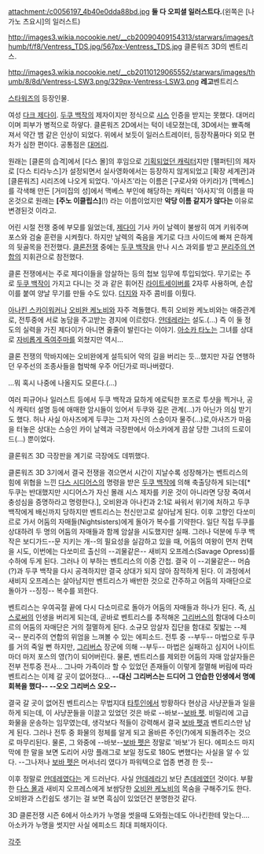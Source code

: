 attachment:/c0056197_4b40e0dda88bd.jpg
'''둘 다 오피셜 일러스트다.'''(왼쪽은 [나가노 츠요시]의 일러스트)

http://images3.wikia.nocookie.net/__cb20090409154313/starwars/images/thumb/f/f8/Ventress_TDS.jpg/567px-Ventress_TDS.jpg
클론워즈 3D의 벤트리스.

http://images3.wikia.nocookie.net/__cb20110129065552/starwars/images/thumb/8/8d/Ventress-LSW3.png/329px-Ventress-LSW3.png
'''레고'''벤트리스

[[스타워즈]]의 등장인물.

여성 [[다크 제다이]]. [[두쿠 백작]]의 제자이지만 정식으로 [[시스]] 인증을 받지는 못했다. 대머리이며 피부가 병적으로 하얗다. 클론워즈 2D에서는 턱이 네모졌는데, 3D에서는 뾰족해져서 약간 뱀 같은 인상이 되었다. 위에서 보듯이 일러스트레이터, 등장작품마다 외모 편차가 심한 편이다. 공통점은 [[대머리]].

원래는 [클론의 습격]에서 [다스 몰]의 후임으로 [http://31.media.tumblr.com/tumblr_m5623cmK3J1qiwlodo1_1280.jpg 기획되었던 캐릭터]지만 [팰퍼틴]의 제자로 [다스 티라누스]가 설정되면서 실사영화에서는 등장하지 않게되었고 [확장 세계관]과 [클론워즈] 시리즈에 나오게 되었다. '아사즈'라는 이름은 [구로사와 아키라]가 [맥베스]를 각색해 만든 [거미집의 성]에서 맥베스 부인에 해당하는 캐릭터 '아사지'의 이름을 따온것으로 원래는 '''[주노 이클립스]'''(!) 라는 이름이었지만 '''악당 이름 같지가 않다는''' 이유로 변경된것 이라고.

어린 시절 전쟁 중에 부모를 잃었는데, [[제다이]] 기사 카이 날렉이 불쌍히 여겨 키워주며 포스와 검술 훈련을 시켜줬다. 하지만 날렉의 죽음을 계기로 다크 사이드에 빠져 은하계의 뒷골목을 전전했다. [[클론전쟁]] 중에는 [[두쿠 백작]]을 만나 시스 과외를 받고 [[분리주의 연합]]의 지휘관으로 참전했다.

클론 전쟁에서는 주로 제다이들을 암살하는 등의 첩보 임무에 투입되었다. 무기로는 주로 [[두쿠 백작]]이 가지고 다니는 것 과 같은 휘어진 [[라이트세이버]]를 2자루 사용하며, 손잡이를 붙여 양날 무기를 만들 수도 있다. [[더지]]와 자주 콤비를 이뤘다.

[[아나킨 스카이워커]]나 [[오비완 케노비]]와 자주 격돌했다. 특히 오비완 케노비와는 애증관계로, 전투중에 서로 농담을 주고받는 경지에 이르렀다. [[얀데레]]라는 설도.(...) 즉 이 둘 정도의 실력을 가진 제다이가 아니면 줄줄이 발린다는 이야기. [[아소카 타노]]는 그녀를 상대로 [[자비롭게 죽여주마]]를 외쳤지만 역시...

클론 전쟁의 막바지에는 오비완에게 설득되어 악의 길을 버리는 듯...했지만 자길 연행하던 우주선의 조종사들을 협박해 우주 어딘가로 떠나버렸다.

...뭐 혹시 나중에 나올지도 모른다.(...)

여러 피규어나 일러스트 등에서 두쿠 백작과 묘하게 에로틱한 포즈로 투샷을 찍거나, 공식 캐릭터 설명 등에 애매한 암시들이 있어서 두쿠와 깊은 관계(...)가 아닌가 의심 받기도 했다. 허나 사실 아사즈에게 두쿠는 그저 자신의 스승이자 물주(...)로,아사즈가 마음을 터놓은 상대는 스승인 카이 날렉과 극장판에서 아소카에게 끔살 당한 그녀의 드로이드(...) 뿐이었다.

클론워즈 3D 극장판을 계기로 극장에도 데뷔했다.

클론워즈 3D 3기에서 결국 전쟁을 겪으면서 시간이 지날수록 성장해가는 벤트리스의 힘에 위협을 느낀 [[다스 시디어스]]의 명령을 받은 [[두쿠 백작]]에 의해 축출당하게 되는데[* 두쿠는 반대했지만 시디어스가 자신 몰래 시스 제자를 키운 것이 아니라면 당장 죽여서 충성심을 증명하라고 명령한다.], 오비완과 아나킨과 2:1로 싸워서 위기에 처하고 두쿠 백작에게 배신까지 당하지만 벤트리스는 천신만고로 살아남게 된다. 이후 고향인 다쏘미르로 가서 어둠의 자매들(Nightsisters)에게 돌아가 복수를 기약한다. 일단 직접 두쿠를 상대하려 두 명의 어둠의 자매들과 함께 암살을 시도했지만 실패. 그러나 덕분에 두쿠 백작은 보디가드--문 지키는 개--의 필요성을 실감하고 있을 때, 어둠의 여왕이 먼저 컨택을 시도, 이번에는 다쏘미르 출신의 --괴물같은-- 새비지 오프레스(Savage Opress)를 수하에 두게 된다. 그러나 이 부하는 벤트리스의 이중 간첩. 결국 이 --괴물같은-- 머슴(?)과 두쿠 백작을 다시 공격하지만 결국 상대가 되지 않아 잠적하게 된다. 이 과정에서 새비지 오프레스는 살아남지만 벤트리스가 배반한 것으로 간주하고 어둠의 자매단으로 돌아가 --징징-- 복수를 꾀한다. 

벤트리스는 우여곡절 끝에 다시 다소미르로 돌아가 어둠의 자매들과 하나가 된다. 즉, [[시스]]로써의 인생을 버리게 되는데, 곧바로 벤트리스를 추적해온 [[그리버스]]의 함대에 다소미르의 어둠의 자매단은 거의 절멸하게 된다. 소규모 암살자 집단을 함대로 짖밟는 --제국-- 분리주의 연합의 위엄을 느껴볼 수 있는 에피소드. 전투 중 --부두-- 마법으로 두쿠를 거의 죽일 뻔 하지만, [[그리버스]] 장군에 의해 --부두-- 마법은 실패하고 심지어 나이트 마더 마저 포스의 영(?)이 되어버린다. 물론, 벤트리스를 제외한 어둠의 자매 암살자들은 전부 전투중 전사... 그나마 가족이라 할 수 있었던 존재들이 이렇게 절멸해 버림에 따라 벤트리스는 이제 갈 곳이 없어졌다... '''--대신 그리버스는 드디어 그 안습한 인생에서 명예회복을 했다-- --오오 그리버스 오오--'''

결국 갈 곳이 없어진 벤트리스는 무법지대 [[타투인]]에서 방황하다 현상금 사냥꾼들과 일을 하게 되는데, 이 사냥꾼들을 이끌고 있었던 것은 바로 --바보--[[보바 펫]]. 비밀리에 고급 화물을 운송하는 임무였는데, 생각보다 적들이 강력해서 결국 [[보바 펫]]과 벤트리스만 남게 된다. 그러나 전투 중 화물의 정체를 알게 되고 올바른 주인(?)에게 되돌려주는 것으로 마무리된다. 물론, 그 와중에 --바보--[[보바 펫]]은 정말로 '바보'가 된다. 에피소드 마지막에 한 말을 보면 도리어 사망 플래그로 보일 정도로 180도 변했다는 사실을 알 수 있다. --그나저나 [[보바 펫]]은 머서너리 였다가 파워텍으로 업종 변경 한 듯--

이후 정말로 [[얀데레]]였다는 게 드러난다. 사실 [[얀데레]]라기 보단 [[츤데레]]였던 것이다. 부활한 [[다스 몰]]과 새비지 오프레스에게 보쌈당한 [[오비완 케노비]]의 목숨을 구해주기도 한다. 오비완과 스킨쉽도 생기는 걸 보면 흑심이 있었던건 분명한것 같다.

3D 클론전쟁 시즌 6에서 아소카가 누명을 썻을때 도와줬는데도 아나킨한테 맞는다.... 아소카가 누명을 썻지만 사실 에피소드 최대 피해자이다.

[[각주]]
